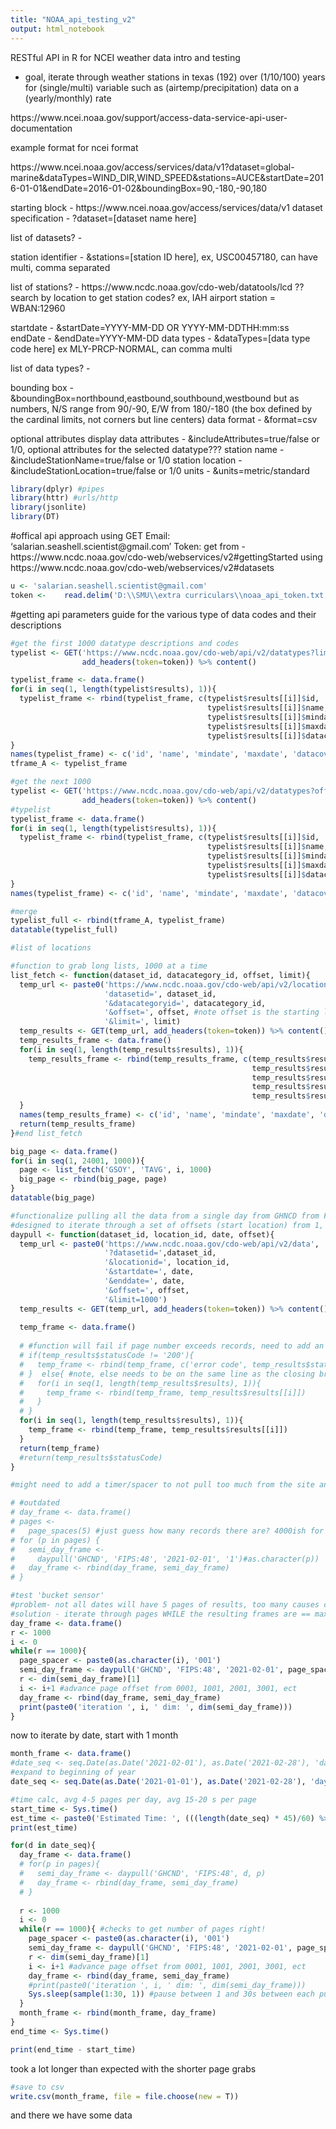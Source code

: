 ```yaml
---
title: "NOAA_api_testing_v2"
output: html_notebook
---
```


RESTful API in R for NCEI weather data intro and testing

* goal, iterate through weather stations in texas (192) over (1/10/100) years for (single/multi) variable such as (airtemp/precipitation) data on a (yearly/monthly) rate

https://www.ncei.noaa.gov/support/access-data-service-api-user-documentation

example format for ncei format

https://www.ncei.noaa.gov/access/services/data/v1?dataset=global-marine&dataTypes=WIND_DIR,WIND_SPEED&stations=AUCE&startDate=2016-01-01&endDate=2016-01-02&boundingBox=90,-180,-90,180

starting block - https://www.ncei.noaa.gov/access/services/data/v1
dataset specification - ?dataset=[dataset name here]

list of datasets? - 

station identifier - &stations=[station ID here], ex, USC00457180, can have multi, comma separated

list of stations? - https://www.ncdc.noaa.gov/cdo-web/datatools/lcd ?? search by location to get station codes? ex, IAH airport station = WBAN:12960

startdate - &startDate=YYYY-MM-DD OR YYYY-MM-DDTHH:mm:ss
endDate - &endDate=YYYY-MM-DD
data types - &dataTypes=[data type code here] ex MLY-PRCP-NORMAL, can comma multi

list of data types? - 

bounding box - &boundingBox=northbound,eastbound,southbound,westbound but as numbers, N/S range from 90/-90, E/W from 180/-180 (the box defined by the cardinal limits, not corners but line centers)
data format - &format=csv

optional attributes
display data attributes - &includeAttributes=true/false or 1/0, optional attributes for the selected datatype??? 
station name - &includeStationName=true/false or 1/0
station location - &includeStationLocation=true/false or 1/0
units - &units=metric/standard



```r
library(dplyr) #pipes
library(httr) #urls/http
library(jsonlite)
library(DT)
```

#offical api approach using GET
Email: 	'salarian.seashell.scientist@gmail.com'
Token: 	get from - https://www.ncdc.noaa.gov/cdo-web/webservices/v2#gettingStarted
using https://www.ncdc.noaa.gov/cdo-web/webservices/v2#datasets

```r
u <- 'salarian.seashell.scientist@gmail.com'
token <- 	read.delim('D:\\SMU\\extra curriculars\\noaa_api_token.txt')[[1]] #token stored in txt file goes here, make sure it comes out as a string, not list
```

#getting api parameters
guide for the various type of data codes and their descriptions
```r
#get the first 1000 datatype descriptions and codes
typelist <- GET('https://www.ncdc.noaa.gov/cdo-web/api/v2/datatypes?limit=1000', 
                add_headers(token=token)) %>% content()

typelist_frame <- data.frame()
for(i in seq(1, length(typelist$results), 1)){
  typelist_frame <- rbind(typelist_frame, c(typelist$results[[i]]$id,
                                            typelist$results[[i]]$name,
                                            typelist$results[[i]]$mindate,
                                            typelist$results[[i]]$maxdate,
                                            typelist$results[[i]]$datacoverage))
}
names(typelist_frame) <- c('id', 'name', 'mindate', 'maxdate', 'datacoverage')
tframe_A <- typelist_frame

#get the next 1000
typelist <- GET('https://www.ncdc.noaa.gov/cdo-web/api/v2/datatypes?offset=1001&limit=1000', 
                add_headers(token=token)) %>% content()
#typelist
typelist_frame <- data.frame()
for(i in seq(1, length(typelist$results), 1)){
  typelist_frame <- rbind(typelist_frame, c(typelist$results[[i]]$id,
                                            typelist$results[[i]]$name,
                                            typelist$results[[i]]$mindate,
                                            typelist$results[[i]]$maxdate,
                                            typelist$results[[i]]$datacoverage))
}
names(typelist_frame) <- c('id', 'name', 'mindate', 'maxdate', 'datacoverage')

#merge
typelist_full <- rbind(tframe_A, typelist_frame)
datatable(typelist_full)
```

```r
#list of locations

#function to grab long lists, 1000 at a time
list_fetch <- function(dataset_id, datacategory_id, offset, limit){
  temp_url <- paste0('https://www.ncdc.noaa.gov/cdo-web/api/v2/locations?', 
                     'datasetid=', dataset_id, 
                     '&datacategoryid=', datacategory_id, 
                     '&offset=', offset, #note offset is the starting location of the next segment 
                     '&limit=', limit)
  temp_results <- GET(temp_url, add_headers(token=token)) %>% content()
  temp_results_frame <- data.frame()
  for(i in seq(1, length(temp_results$results), 1)){
    temp_results_frame <- rbind(temp_results_frame, c(temp_results$results[[i]]$id,
                                                      temp_results$results[[i]]$name,
                                                      temp_results$results[[i]]$mindate,
                                                      temp_results$results[[i]]$maxdate,
                                                      temp_results$results[[i]]$datacoverage))
  }
  names(temp_results_frame) <- c('id', 'name', 'mindate', 'maxdate', 'datacoverage')
  return(temp_results_frame)
}#end list_fetch

big_page <- data.frame()
for(i in seq(1, 24001, 1000)){
  page <- list_fetch('GSOY', 'TAVG', i, 1000)
  big_page <- rbind(big_page, page)
}
datatable(big_page)
```





```r
#functionalize pulling all the data from a single day from GHNCD from FIPS:48 (TX)
#designed to iterate through a set of offsets (start location) from 1, 1001, 2001, ect 
daypull <- function(dataset_id, location_id, date, offset){
  temp_url <- paste0('https://www.ncdc.noaa.gov/cdo-web/api/v2/data',
                     '?datasetid=',dataset_id,
                     '&locationid=', location_id,
                     '&startdate=', date, 
                     '&enddate=', date, 
                     '&offset=', offset, 
                     '&limit=1000')
  temp_results <- GET(temp_url, add_headers(token=token)) %>% content()
  
  temp_frame <- data.frame()
  
  # #function will fail if page number exceeds records, need to add an exception for when results come back erroneous
  # if(temp_results$statusCode != '200'){
  #   temp_frame <- rbind(temp_frame, c('error code', temp_results$statusCode, 'NA', 'NA', 'NA'))
  # }  else{ #note, else needs to be on the same line as the closing bracket of if (but why???? )
  #   for(i in seq(1, length(temp_results$results), 1)){
  #     temp_frame <- rbind(temp_frame, temp_results$results[[i]])
  #   }
  # }
  for(i in seq(1, length(temp_results$results), 1)){
    temp_frame <- rbind(temp_frame, temp_results$results[[i]])
  }
  return(temp_frame)
  #return(temp_results$statusCode)
}

#might need to add a timer/spacer to not pull too much from the site and get locked??? is that a thing i can measure??? 
```


```r
# #outdated
# day_frame <- data.frame()
# pages <-
#   page_spaces(5) #just guess how many records there are? 4000ish for a single day on feb1, 2021
# for (p in pages) {
#   semi_day_frame <-
#     daypull('GHCND', 'FIPS:48', '2021-02-01', '1')#as.character(p))
#   day_frame <- rbind(day_frame, semi_day_frame)
# }
```

```r
#test 'bucket sensor'
#problem- not all dates will have 5 pages of results, too many causes crash
#solution - iterate through pages WHILE the resulting frames are == max limit pulled, indicating there's still 'at least one more bucket to fill', and stop when it gets back a 'non full bucket' 
day_frame <- data.frame()
r <- 1000
i <- 0
while(r == 1000){
  page_spacer <- paste0(as.character(i), '001')
  semi_day_frame <- daypull('GHCND', 'FIPS:48', '2021-02-01', page_spacer)
  r <- dim(semi_day_frame)[1]
  i <- i+1 #advance page offset from 0001, 1001, 2001, 3001, ect
  day_frame <- rbind(day_frame, semi_day_frame)
  print(paste0('iteration ', i, ' dim: ', dim(semi_day_frame)))
}

```
now to iterate by date, start with 1 month
```r
month_frame <- data.frame()
#date_seq <- seq.Date(as.Date('2021-02-01'), as.Date('2021-02-28'), 'day') %>% as.character() #all api inputs must be char
#expand to beginning of year
date_seq <- seq.Date(as.Date('2021-01-01'), as.Date('2021-02-28'), 'day') %>% as.character()

#time calc, avg 4-5 pages per day, avg 15-20 s per page
start_time <- Sys.time()
est_time <- paste0('Estimated Time: ', (((length(date_seq) * 45)/60) %>% round(4) %>% format()), 'mins')
print(est_time)

for(d in date_seq){
  day_frame <- data.frame()
  # for(p in pages){
  #   semi_day_frame <- daypull('GHCND', 'FIPS:48', d, p)
  #   day_frame <- rbind(day_frame, semi_day_frame)
  # }
  
  r <- 1000
  i <- 0
  while(r == 1000){ #checks to get number of pages right!
    page_spacer <- paste0(as.character(i), '001')
    semi_day_frame <- daypull('GHCND', 'FIPS:48', '2021-02-01', page_spacer)
    r <- dim(semi_day_frame)[1]
    i <- i+1 #advance page offset from 0001, 1001, 2001, 3001, ect
    day_frame <- rbind(day_frame, semi_day_frame)
    #print(paste0('iteration ', i, ' dim: ', dim(semi_day_frame)))
    Sys.sleep(sample(1:30, 1)) #pause between 1 and 30s between each pull!
  }
  month_frame <- rbind(month_frame, day_frame)
}
end_time <- Sys.time()

print(end_time - start_time)
```
took a lot longer than expected with the shorter page grabs 
```r
#save to csv 
write.csv(month_frame, file = file.choose(new = T))
```
and there we have some data
